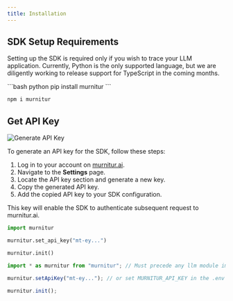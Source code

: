 ```yaml
---
title: Installation
---
```


## SDK Setup Requirements

Setting up the SDK is required only if you wish to trace your LLM application. Currently, Python is the only supported language, but we are diligently working to release support for TypeScript in the coming months.

<CodeGroup>
```bash python 
pip install murnitur 
```

```bash typescript
npm i murnitur
```

</CodeGroup>

## Get API Key

<img
  className="block dark:block"
  src="/images/api-setup.png"
  alt="Generate API Key"
/>

To generate an API key for the SDK, follow these steps:

1. Log in to your account on [murnitur.ai](https://murnitur.ai).
2. Navigate to the **Settings** page.
3. Locate the API key section and generate a new key.
4. Copy the generated API key.
5. Add the copied API key to your SDK configuration.

This key will enable the SDK to authenticate subsequent request to murnitur.ai.

<CodeGroup>

```python python
import murnitur

murnitur.set_api_key("mt-ey...")

murnitur.init()

```

```typescript typescript
import * as murnitur from "murnitur"; // Must precede any llm module imports

murnitur.setApiKey("mt-ey..."); // or set MURNITUR_API_KEY in the .env file

murnitur.init();
```

</CodeGroup>
